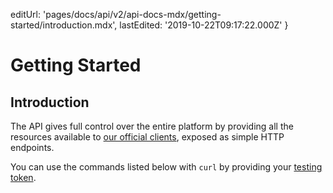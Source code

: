 
  editUrl: 'pages/docs/api/v2/api-docs-mdx/getting-started/introduction.mdx',
  lastEdited: '2019-10-22T09:17:22.000Z'
}

# Getting Started

## Introduction

The <ProductName /> API gives full control over the entire <ProductName /> platform by providing all the resources available to [our official clients](/download), exposed as simple HTTP endpoints.

You can use the commands listed below with `curl` by providing your [testing token](/account/tokens).

<br/>
<br/>
<br/>
